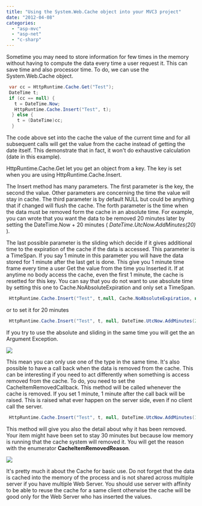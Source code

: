 ```yaml
---
title: "Using the System.Web.Cache object into your MVC3 project"
date: "2012-04-08"
categories: 
  - "asp-mvc"
  - "asp-net"
  - "c-sharp"
---
```


Sometime you may need to store information for few times in the memory without having to compute the data every time a user request it. This can save time and also processor time. To do, we can use the System.Web.Cache object.


```csharp
 var cc = HttpRuntime.Cache.Get("Test"); 
 DateTime t; 
 if (cc == null) { 
   t = DateTime.Now; 
   HttpRuntime.Cache.Insert("Test", t); 
  } else { 
    t = (DateTime)cc; 
  } 
``` 

The code above set into the cache the value of the current time and for all subsequent calls will get the value from the cache instead of getting the date itself. This demonstrate that in fact, it won't do exhaustive calculation (date in this example).

HttpRuntime.Cache.Get let you get an object from a key. The key is set when you are using HttpRuntime.Cache.Insert.

The Insert method has many parameters. The first parameter is the key, the second the value. Other parameters are concerning the time the value will stay in cache. The third parameter is by default NULL but could be anything that if changed will flush the cache. The forth parameter is the time when the data must be removed form the cache in an absolute time. For example, you can wrote that you want the data to be removed 20 minutes later by setting the DateTime.Now + 20 minutes ( _DateTime.UtcNow.AddMinutes(20)_ ).

The last possible parameter is the sliding which decide if it gives additional time to the expiration of the cache if the data is accessed. This parameter is a TimeSpan. If you say 1 minute in this parameter you will have the data stored for 1 minute after the last get is done. This give you 1 minute time frame every time a user Get the value from the time you Inserted it. If at anytime no body access the cache, even the first 1 minute, the cache is resetted for this key. You can say that you do not want to use absolute time by setting this one to Cache.NoAbsoluteExpiration and only set a TimeSpan.


```csharp
 HttpRuntime.Cache.Insert("Test", t,null, Cache.NoAbsoluteExpiration, new TimeSpan(0,0,1,0)); 
```

or to set it for 20 minutes


```csharp
 HttpRuntime.Cache.Insert("Test", t, null, DateTime.UtcNow.AddMinutes(20), Cache.NoSlidingExpiration); 
```

If you try to use the absolute and sliding in the same time you will get the an Argument Exception.

![](images/cannotuseSlidingwithabsolute-400x138.png)

This mean you can only use one of the type in the same time. It's also possible to have a call back when the data is removed from the cache. This can be interesting if you need to act differently when something is access removed from the cache. To do, you need to set the CacheItemRemovedCallback. This method will be called whenever the cache is removed. If you set 1 minute, 1 minute after the call back will be raised. This is raised what ever happen on the server side, even if no client call the server.


```csharp
 HttpRuntime.Cache.Insert("Test", t, null, DateTime.UtcNow.AddMinutes(1), Cache.NoSlidingExpiration, CacheItemPriority.Normal, onRemoveCallback); 
```

This method will give you also the detail about why it has been removed. Your item might have been set to stay 30 minutes but because low memory is running that the cache system will removed it. You will get the reason with the enumerator **CacheItemRemovedReason**.

![](images/reason-400x174.png)

It's pretty much it about the Cache for basic use. Do not forget that the data is cached into the memory of the process and is not shared across multiple server if you have multiple Web Server. You should use server with affinity to be able to reuse the cache for a same client otherwise the cache will be good only for the Web Server who has inserted the values.
